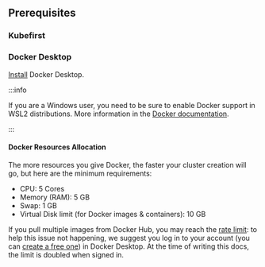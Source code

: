
## Prerequisites

### Kubefirst

<Tabs>
    <TabItem value="homebrew" label="macOS & Linux (Homebrew)">
      <Homebrew />
    </TabItem>
    <TabItem value="linux" label="Linux (manually)">
      <Linux />
    </TabItem>
    <TabItem value="windows" label="Windows">
      <Windows />
    </TabItem>
</Tabs>

### Docker Desktop

[Install](https://docs.docker.com/get-docker/) Docker Desktop.

:::info

If you are a Windows user, you need to be sure to enable Docker support in WSL2 distributions. More information in the [Docker documentation](https://docs.docker.com/desktop/wsl/#enabling-docker-support-in-wsl-2-distros).

:::

#### Docker Resources Allocation

The more resources you give Docker, the faster your cluster creation will go, but here are the minimum requirements:

- CPU: 5 Cores
- Memory (RAM): 5 GB
- Swap: 1 GB
- Virtual Disk limit (for Docker images & containers): 10 GB

If you pull multiple images from Docker Hub, you may reach the [rate limit](https://docs.docker.com/docker-hub/download-rate-limit/#whats-the-download-rate-limit-on-docker-hub): to help this issue not happening, we suggest you log in to your account (you can [create a free one](https://hub.docker.com/signup)) in Docker Desktop. At the time of writing this docs, the limit is doubled when signed in.
